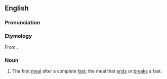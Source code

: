 ==English==

===Pronunciation===
{{rfp|lang=en}}

===Etymology===
From {{prefix|proto||sort=brosis}} {{etyl|grc|en}} {{term|βρῶσις||eating|lang=grc|tr=brosis}}.

===Noun===
{{en-noun|protobroses}}

# The first [[meal]] after a complete [[fast]]; the meal that [[end]]s or [[break]]s a fast.